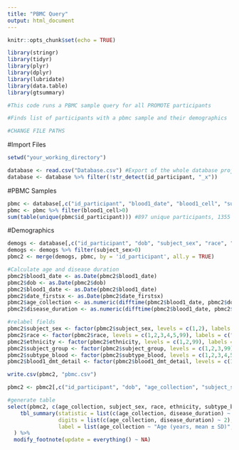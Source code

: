 ```yaml
---
title: "PBMC Query"
output: html_document
---
```


```r
knitr::opts_chunk$set(echo = TRUE)
```
```r
library(stringr)
library(tidyr)
library(plyr)
library(dplyr)
library(lubridate)
library(data.table)
library(gtsummary)

#This code runs a PBMC sample query for all PROMOTE participants

#Finds list of participants with a pbmc sample and their demographics

#CHANGE FILE PATHS

```

#Import Files
```r
setwd("your_working_directory")

database <- read.csv("Database.csv") #Export of the whole database project
database <- database %>% filter(!str_detect(id_participant, "_x"))

```

#PBMC Samples
```r
pbmc <- database[,c("id_participant", "blood1_date", "blood1_cell", "subtype_blood", "blood1_dmt_detail")]
pbmc <- pbmc %>% filter(blood1_cell>0)
sum(table(unique(pbmc$id_participant))) #897 unique participants, 1355 samples

```

#Demographics
```r
demogs <- database[,c("id_participant", "dob", "subject_sex", "race", "ethnicity", "subject_group", "date_firstsx", "date_msdx")]
demogs <- demogs %>% filter(subject_sex>0)
pbmc2 <- merge(demogs, pbmc, by = 'id_participant', all.y = TRUE)

#Calculate age and disease duration
pbmc2$blood1_date <- as.Date(pbmc2$blood1_date)
pbmc2$dob <- as.Date(pbmc2$dob)
pbmc2$blood1_date <- as.Date(pbmc2$blood1_date)
pbmc2$date_firstsx <- as.Date(pbmc2$date_firstsx)
pbmc2$age_collection <- as.numeric(difftime(pbmc2$blood1_date, pbmc2$dob, units="weeks")/52.25)
pbmc2$disease_duration <- as.numeric(difftime(pbmc2$blood1_date, pbmc2$date_firstsx, units="weeks")/52.25)

#relabel fields
pbmc2$subject_sex <- factor(pbmc2$subject_sex, levels = c(1,2), labels = c("Male", "Female"))
pbmc2$race <- factor(pbmc2$race, levels = c(1,2,3,4,5,99), labels = c("Black", "American Indian or Alaska Native", "Asian", "Caucasian", "Multi-racial", "Not Sure"))
pbmc2$ethnicity <- factor(pbmc2$ethnicity, levels = c(1,2,99), labels = c("Hispanic or Latino", "Non-Hispanic or Latino", "Not Sure"))
pbmc2$subject_group <- factor(pbmc2$subject_group, levels = c(1,2,3,99), labels = c("MS", "Other NID", "Controls", "Unknown"))
pbmc2$subtype_blood <- factor(pbmc2$subtype_blood, levels = c(1,2,3,4,5,6,99), labels = c("CIS", "RIS", "RRMS", "SPMS", "PPMS", "NMO", "Does not have MS"))
pbmc2$blood1_dmt_detail <- factor(pbmc2$blood1_dmt_detail, levels = c(1,2,3,4,5,6,7,8,9,10,11,12,13,14,15,16,17,18,19,20,21,22,23,24,25,26,99), labels = c("Aubagio", "Avonex", "Betaseron", "Copaxone", "Extavia", "Gilenya", "Novantrone", "Rebif", "Tecfidera", "Tysabri", "Other", "Lemtrada",  "Ocrevus", "Plegridy", "Zinbryta", "Rituxan", "Mavenclad", "Mayzent", "Vumerity", "Zeposia", "Kesimpta", "Soliris", "Uplizna", "Enspryng", "Ponvory", "Bafiertam", "None"))

write.csv(pbmc2, "pbmc.csv")

pbmc2 <- pbmc2[,c("id_participant", "dob", "age_collection", "subject_sex", "race", "ethnicity", "subject_group", "blood1_date", "subtype_blood", "disease_duration", "blood1_dmt_detail")]

#generate table
select(pbmc2, c(age_collection, subject_sex, race, ethnicity, subtype_blood, disease_duration, blood1_dmt_detail)) %>%
    tbl_summary(statistic = list(c(age_collection, disease_duration) ~ "{mean} ({sd})"),
                digits = list(c(age_collection, disease_duration) ~ 2),
                label = list(age_collection ~ "Age (years, mean ± SD)", disease_duration ~ "Disease Duration (years, mean ± SD)", subject_sex ~ "Sex (n, % of cohort)", race ~ "Race (n, % of cohort)", ethnicity ~ "Ethnicity (n, % of cohort)", subtype_blood ~ "Disease Subtype (n, % of cohort)", blood1_dmt_detail ~ "DMT (n, % of cohort)")
  ) %>%
  modify_footnote(update = everything() ~ NA)


```



